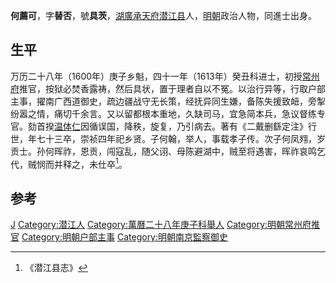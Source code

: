'''何薦可'''{{BD|1558年||1630年}}，字'''替否'''，號'''具茨'''，[[湖廣|湖廣]][[承天府|承天府]][[潜江县|潜江县]]人，[[明朝|明朝]]政治人物，同進士出身。

== 生平 ==
万历二十八年（1600年）庚子乡魁，四十一年（1613年）癸丑科进士，初授[[常州府|常州府]]推官，按狱必焚香露祷，然后具状，置于理者自以不冤。以治行异等，行取户部主事，擢南广西道御史，疏边疆战守无长策，经抚异同生嫌，备陈失援致衄，旁掣纷嚣之情，痛切千余言。又以留都根本重地，久缺司马，宜急简本兵，急议督练专官。劾首揆[[温体仁|温体仁]]因循误国，降秩，旋复，乃引病去。著有《二戴删繇定注》行世，年七十三卒，崇祯四年祀乡贤。子何翰，举人，事载孝子传。次子何凤翙，岁贡士。孙何晖祚，恩贡，闯寇乱，随父诩、母陈避湖中，贼至将遇害，晖祚哀鸣乞代，贼悯而并释之，未仕卒<ref>《潜江县志》</ref>。

==参考==
{{reflist}}

{{萬曆四十一年癸丑科殿試金榜}}

{{Authority control}}

{{DEFAULTSORT:He何}}
[[Category:何姓|J]]
[[Category:潜江人|Category:潜江人]]
[[Category:萬曆二十八年庚子科舉人|Category:萬曆二十八年庚子科舉人]]
[[Category:明朝常州府推官|Category:明朝常州府推官]]
[[Category:明朝户部主事|Category:明朝户部主事]]
[[Category:明朝南京監察御史|Category:明朝南京監察御史]]


{{明朝人物小作品}}